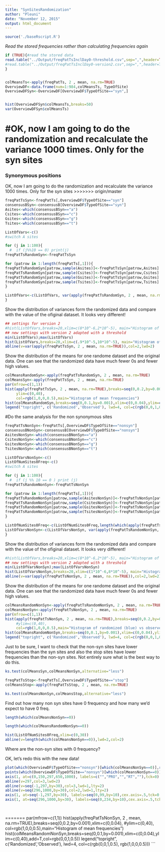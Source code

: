 ```yaml
---
title: "SynSitesRandomization"
author: "Pleuni"
date: "November 12, 2015"
output: html_document
---
```



```r
source('./baseRscript.R')
```

*Read the stored frequencies rather than calculating frequencies again*
```r
if (TRUE){#read the stored data
read.table("../Output/freqPatTsInclDay0-threshold.csv",sep=",",header=TRUE,row.names=1)->freqPatTs
#read.table("../Output/freqPatTsInclDay0-version2.csv",sep=",",header=TRUE,row.names=1)->freqPatTs #replacing the ts with the new version2
}


colMeansTs<-apply(freqPatTs, 2 , mean, na.rm=TRUE)
OverviewDF<-data.frame(num=1:984,colMeansTs, TypeOfSite)
OverviewDFSyn<-OverviewDF[OverviewDF$TypeOfSite=="syn",]


hist(OverviewDFSyn$colMeansTs,breaks=50)
var(OverviewDFSyn$colMeansTs)
```


#OK, now I am going to do the randomization and recalculate the variance 1000 times. Only for the syn sites
=======

### Synonymous positions
OK, now I am going to do the randomization and recalculate the variance 1000 times. Only for the syn sites
>>>>>>> origin/master
```r
freqPatTsSyn<-freqPatTs[,OverviewDF$TypeOfSite=="syn"]
consensusBSyn<-consensusB[OverviewDF$TypeOfSite=="syn"]
Asites<-which(consensusBSyn=="a")
Csites<-which(consensusBSyn=="c")
Gsites<-which(consensusBSyn=="g")
Tsites<-which(consensusBSyn=="t")

ListOfVars<-c()
#switch A sites

for (j in 1:100){
  #  if (j%%10 == 0) print(j)
freqPatTsRandomSyn<-freqPatTsSyn

for (patrow in 1:length(freqPatTs[,1])){
freqPatTsRandomSyn[patrow,sample(Asites)]<-freqPatTsSyn[patrow,Asites]
freqPatTsRandomSyn[patrow,sample(Csites)]<-freqPatTsSyn[patrow,Csites]
freqPatTsRandomSyn[patrow,sample(Gsites)]<-freqPatTsSyn[patrow,Gsites]
freqPatTsRandomSyn[patrow,sample(Tsites)]<-freqPatTsSyn[patrow,Tsites]
}

ListOfVars<-c(ListOfVars, var(apply(freqPatTsRandomSyn, 2 , mean, na.rm=TRUE)))
}
```




Show the distribution of variances form the randomized data and compare with the value of the ofiginal dataset. It looks very different!
```r
## settings for version 2
#hist(ListOfVars,breaks=20,xlim=c(8*10^-6,2*10^-5), main="Histogram of variances vs observed variance")
## new settings with version 2 adapted with a threshold
min(ListOfVars);max(ListOfVars)
hist(ListOfVars,breaks=20,xlim=c(.9*10^-5,10*10^-5), main="Histogram of variances vs observed variance")
abline(v=var(apply(freqPatTsSyn, 2 , mean, na.rm=TRUE)),col=2,lwd=2)

```
Show the distribution of the means for one randome dataset and the original data. One can see that the randomized data have much fewer 0s and fewer high values. 
```r
colMeansRandomSyn<-apply(freqPatTsRandomSyn, 2 , mean, na.rm=TRUE)
colMeansSyn<-apply(freqPatTsSyn, 2 , mean, na.rm=TRUE)
par(mfrow=c(1,1))
hist(apply(freqPatTsSyn, 2 , mean, na.rm=TRUE),breaks=seq(0,0.2,by=0.001),xlim=c(0,0.04),
     ylim=c(0,40),
     col=rgb(1,0,0,0.5),main="Histogram of mean frequencies")
hist(colMeansRandomSyn,breaks=seq(0,0.1,by=0.001),xlim=c(0,0.04),ylim=c(0,40),add=T,col=rgb(0,0,1,0.5))
legend("topright", c('Randomized','Observed'), lwd=4, col=c(rgb(0,0,1,0.5), rgb(1,0,0,0.5)))
```


#Do the same analysis for the non synonymous sites
```r
freqPatTsNonSyn<-freqPatTs[,OverviewDF$TypeOfSite=="nonsyn"]
consensusBNonSyn<-consensusB[OverviewDF$TypeOfSite=="nonsyn"]
AsitesNonSyn<-which(consensusBNonSyn=="a")
CsitesNonSyn<-which(consensusBNonSyn=="c")
GsitesNonSyn<-which(consensusBNonSyn=="g")
TsitesNonSyn<-which(consensusBNonSyn=="t")

ListOfVarsNonSyn<-c()
ListOfNumSites0Freq<-c()
#switch A sites

for (j in 1:100){
  #  if (j %% 10 == 0 ) print (j)
freqPatTsRandomNonSyn<-freqPatTsNonSyn

for (patrow in 1:length(freqPatTs[,1])){
freqPatTsRandomNonSyn[patrow,sample(AsitesNonSyn)]<-freqPatTsNonSyn[patrow,AsitesNonSyn]
freqPatTsRandomNonSyn[patrow,sample(CsitesNonSyn)]<-freqPatTsNonSyn[patrow,CsitesNonSyn]
freqPatTsRandomNonSyn[patrow,sample(GsitesNonSyn)]<-freqPatTsNonSyn[patrow,GsitesNonSyn]
freqPatTsRandomNonSyn[patrow,sample(TsitesNonSyn)]<-freqPatTsNonSyn[patrow,TsitesNonSyn]
}

ListOfNumSites0Freq<-c(ListOfNumSites0Freq,length(which(apply(freqPatTsRandomNonSyn, 2 , mean, na.rm=TRUE)==0)))
ListOfVarsNonSyn<-c(ListOfVarsNonSyn, var(apply(freqPatTsRandomNonSyn, 2 , mean, na.rm=TRUE)))
}
```


Show the distribution of variances form the randomized data and compare with the value of the ofiginal dataset. It looks very different!
```r
#hist(ListOfVars,breaks=20,xlim=c(8*10^-6,2*10^-5), main="Histogram of variances vs observed variance")
## new settings with version 2 adapted with a threshold
min(ListOfVarsNonSyn);max(ListOfVarsNonSyn)
hist(ListOfVarsNonSyn,breaks=20,xlim=c(1*10^-6,8*10^-5), main="Histogram of variances vs observed variance")
abline(v=var(apply(freqPatTsNonSyn, 2 , mean, na.rm=TRUE)),col=2,lwd=2)

```
Show the distribution of the means for one randome dataset and the original data. One can see that the randomized data have much fewer 0s and fewer high values. 
```r
colMeansRandomNonSyn<-apply(freqPatTsRandomNonSyn, 2 , mean, na.rm=TRUE)
colMeansNonSyn<-apply(freqPatTsNonSyn, 2 , mean, na.rm=TRUE)
par(mfrow=c(1,1))
hist(apply(freqPatTsNonSyn, 2 , mean, na.rm=TRUE),breaks=seq(0,0.2,by=0.001),xlim=c(0,0.04),
     #ylim=c(0,40),
     col=rgb(1,0,0,0.5),main="Histogram of randomized (blue) vs observed (red) mean frequencies")
hist(colMeansRandomNonSyn,breaks=seq(0,0.1,by=0.001),xlim=c(0,0.04),ylim=c(0,40),add=T,col=rgb(0,0,1,0.5))
legend("topright", c('Randomized','Observed'), lwd=4, col=c(rgb(0,0,1,0.5), rgb(1,0,0,0.5)))

```

Just to be sure, I want to check that the non-syn sites have lower frequencies than the syn sites and also the stop sites have lower frequencies than the non-syn sites. 
Not entirely sure what is the best way to do this. 

```r
ks.test(colMeansSyn,colMeansNonSyn,alternative="less")

freqPatTsStop<-freqPatTs[,OverviewDF$TypeOfSite=="stop"]
colMeansStop<-apply(freqPatTsStop, 2 , mean, na.rm=TRUE)

ks.test(colMeansNonSyn,colMeansStop,alternative="less")

```

Find out how many non syn sites have 0 frequency and how many we'd expect to have 0 freq. 

```r
length(which(colMeansNonSyn==0))

length(which(colMeansRandomNonSyn==0))

hist(ListOfNumSites0Freq,xlim=c(0,30))
abline(v=length(which(colMeansNonSyn==0)),lwd=2,col=2)
```

Where are the non-syn sites with 0 frequency? 

OK, let's redo this with the new data!

```r
plot(which(OverviewDF$TypeOfSite=="nonsyn")[which(colMeansNonSyn==0)],rep(1,length(which(colMeansNonSyn==0))),xaxt="n",xlab = "Location",ylab="",ylim=c(0.8,1.2),pch=23)
points(which(OverviewDF$TypeOfSite=="nonsyn")[which(colMeansNonSyn==0)],rep(1,length(which(colMeansNonSyn==0))),pch="|",cex=1)
axis(1, at=c(0,150,297,650,1000), labels=c("","PRO","","RT",""),tck=0)
abline(v=297,col=3,lwd=2)
abline(v=seq(-1,297,by=30),col=3,lwd=1,lty=2)
abline(v=seq(296,1000,by=30),col=2,lwd=1,lty=2)
axis(1, at=seq(-1,297,by=30), labels=seq(0,99,by=10),cex.axis=.5,tck=0,line=-1,lty=0)
axis(1, at=seq(296,1000,by=30), labels=seq(0,234,by=10),cex.axis=.5,tck=0,line=-1,lty=0)

 
```





=======
par(mfrow=c(1,1))
hist(apply(freqPatTsNonSyn, 2 , mean, na.rm=TRUE),breaks=seq(0,0.2,by=0.001),xlim=c(0,0.04),
     #ylim=c(0,40),
     col=rgb(1,0,0,0.5),main="Histogram of mean frequencies")
hist(colMeansRandomNonSyn,breaks=seq(0,0.1,by=0.001),xlim=c(0,0.04),ylim=c(0,40),add=T,col=rgb(0,0,1,0.5))
legend("topright", c('Randomized','Observed'), lwd=4, col=c(rgb(0,0,1,0.5), rgb(1,0,0,0.5)))
```

